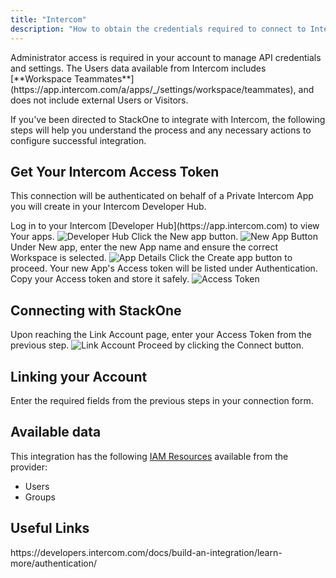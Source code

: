 ```yaml
---
title: "Intercom"
description: "How to obtain the credentials required to connect to Intercom."
---
```



<Note>
  Administrator access is required in your account to manage API credentials and settings.
</Note>

<Info>
  The Users data available from Intercom includes [**Workspace Teammates**](https://app.intercom.com/a/apps/_/settings/workspace/teammates), and does not include external Users or Visitors.
</Info>

If you've been directed to StackOne to integrate with Intercom, the following steps will help you understand the process and any necessary actions to configure successful integration.

## Get Your Intercom Access Token

This connection will be authenticated on behalf of a Private Intercom App you will create in your Intercom Developer Hub.

<Steps>
  <Step title="Log in to Developer Hub">
    Log in to your Intercom [Developer Hub](https://app.intercom.com) to view Your apps.
    <Frame>
      <img className='rounded-md' style={{ margin: '0 auto', border: '1px solid #efefef' }} alt="Developer Hub" src="/images/intercom/image1.png" />
    </Frame>
  </Step>

  <Step title="Create a New App">
    Click the New app button.
    <Frame>
      <img className='rounded-md' style={{ margin: '0 auto', border: '1px solid #efefef' }} alt="New App Button" src="/images/intercom/image2.png" />
    </Frame>
  </Step>

  <Step title="Enter App Details">
    Under New app, enter the new App name and ensure the correct Workspace is selected.
    <Frame>
      <img className='rounded-md' style={{ margin: '0 auto', border: '1px solid #efefef' }} alt="App Details" src="/images/intercom/image3.png" />
    </Frame>
  </Step>

  <Step title="Create App">
    Click the Create app button to proceed.
  </Step>

  <Step title="Copy Access Token">
    Your new App's Access token will be listed under Authentication. Copy your Access token and store it safely.
    <Frame>
      <img className='rounded-md' style={{ margin: '0 auto', border: '1px solid #efefef' }} alt="Access Token" src="/images/intercom/image4.png" />
    </Frame>
  </Step>
</Steps>

## Connecting with StackOne

<Steps>
  <Step title="Enter Access Token">
    Upon reaching the Link Account page, enter your Access Token from the previous step.
    <Frame>
      <img className='rounded-md' style={{ margin: '0 auto', border: '1px solid #efefef' }} alt="Link Account" src="/images/intercom/image5.png" />
    </Frame>
  </Step>

  <Step title="Connect">
    Proceed by clicking the Connect button.
  </Step>
</Steps>


## Linking your Account

Enter the required fields from the previous steps in your connection form.

<IntegrationFooter />


## Available data

This integration has the following [IAM Resources](https://docs.stackone.com/reference/iam_list_users) available from the provider:
<ul>
 <li>Users</li>
 <li>Groups</li>
</ul>


## Useful Links
<Card title="Authentication Guide" icon="link" href="https://developers.intercom.com/docs/build-an-integration/learn-more/authentication/">
    https://developers.intercom.com/docs/build-an-integration/learn-more/authentication/
</Card>


